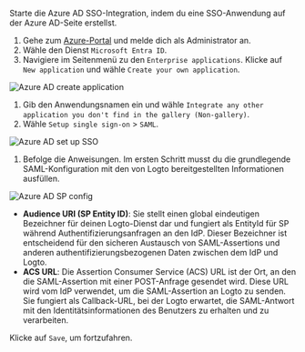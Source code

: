 
Starte die Azure AD SSO-Integration, indem du eine SSO-Anwendung auf der Azure AD-Seite erstellst.

1. Gehe zum [Azure-Portal](https://portal.azure.com/) und melde dich als Administrator an.
2. Wähle den Dienst `Microsoft Entra ID`.
3. Navigiere im Seitenmenü zu den `Enterprise applications`. Klicke auf `New application` und wähle `Create your own application`.

<img src={azureAdCreateApplicationImage} alt="Azure AD create application" />

1. Gib den Anwendungsnamen ein und wähle `Integrate any other application you don't find in the gallery (Non-gallery)`.
2. Wähle `Setup single sign-on` > `SAML`.

<img src={azureAdSetUpSingleSignOnImage} alt="Azure AD set up SSO" />

1. Befolge die Anweisungen. Im ersten Schritt musst du die grundlegende SAML-Konfiguration mit den von Logto bereitgestellten Informationen ausfüllen.

<img src={azureAdSpConfigImage} alt="Azure AD SP config" />

- **Audience URI (SP Entity ID)**: Sie stellt einen global eindeutigen Bezeichner für deinen Logto-Dienst dar und fungiert als EntityId für SP während Authentifizierungsanfragen an den IdP. Dieser Bezeichner ist entscheidend für den sicheren Austausch von SAML-Assertions und anderen authentifizierungsbezogenen Daten zwischen dem IdP und Logto.
- **ACS URL**: Die Assertion Consumer Service (ACS) URL ist der Ort, an den die SAML-Assertion mit einer POST-Anfrage gesendet wird. Diese URL wird vom IdP verwendet, um die SAML-Assertion an Logto zu senden. Sie fungiert als Callback-URL, bei der Logto erwartet, die SAML-Antwort mit den Identitätsinformationen des Benutzers zu erhalten und zu verarbeiten.

Klicke auf `Save`, um fortzufahren.
